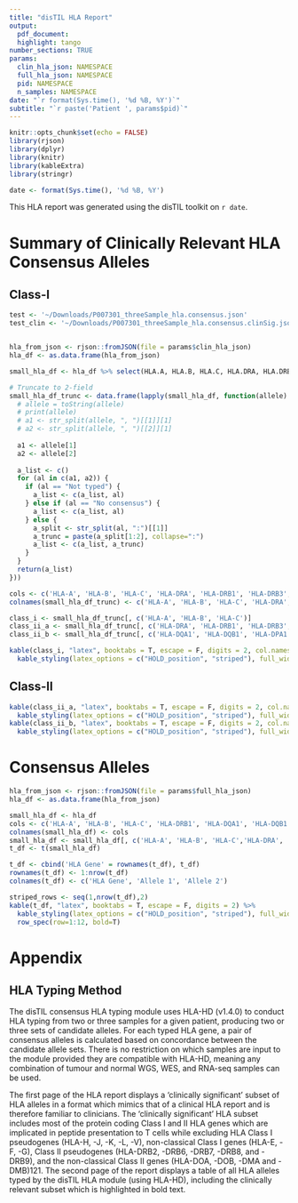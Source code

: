 ```yaml
---
title: "disTIL HLA Report"
output:
  pdf_document:
  highlight: tango
number_sections: TRUE
params:
  clin_hla_json: NAMESPACE
  full_hla_json: NAMESPACE
  pid: NAMESPACE
  n_samples: NAMESPACE
date: "`r format(Sys.time(), '%d %B, %Y')`"
subtitle: "`r paste('Patient ', params$pid)`"
---
```

```r
knitr::opts_chunk$set(echo = FALSE)
library(rjson)
library(dplyr)
library(knitr)
library(kableExtra)
library(stringr)

date <- format(Sys.time(), '%d %B, %Y')
```


This HLA report was generated using the disTIL toolkit on `r date`.

# Summary of Clinically Relevant HLA Consensus Alleles
## Class-I
```r

test <- '~/Downloads/P007301_threeSample_hla.consensus.json'
test_clin <- '~/Downloads/P007301_threeSample_hla.consensus.clinSig.json'


hla_from_json <- rjson::fromJSON(file = params$clin_hla_json)
hla_df <- as.data.frame(hla_from_json)

small_hla_df <- hla_df %>% select(HLA.A, HLA.B, HLA.C, HLA.DRA, HLA.DRB1, HLA.DRB3, HLA.DRB4, HLA.DRB5, HLA.DQA1, HLA.DQB1, HLA.DPA1, HLA.DPB1)

# Truncate to 2-field
small_hla_df_trunc <- data.frame(lapply(small_hla_df, function(allele) {
  # allele = toString(allele)
  # print(allele)
  # a1 <- str_split(allele, ", ")[[1]][1]
  # a2 <- str_split(allele, ", ")[[2]][1]
  
  a1 <- allele[1]
  a2 <- allele[2]
  
  a_list <- c()
  for (al in c(a1, a2)) {
    if (al == "Not typed") {
      a_list <- c(a_list, al)
    } else if (al == "No consensus") {
      a_list <- c(a_list, al)
    } else {
      a_split <- str_split(al, ":")[[1]]
      a_trunc = paste(a_split[1:2], collapse=":")
      a_list <- c(a_list, a_trunc)
    }
  }
  return(a_list)
}))

cols <- c('HLA-A', 'HLA-B', 'HLA-C', 'HLA-DRA', 'HLA-DRB1', 'HLA-DRB3', 'HLA-DRB4', 'HLA-DRB5', 'HLA-DQA1', 'HLA-DQB1', 'HLA-DPA1', 'HLA-DPB1')
colnames(small_hla_df_trunc) <- c('HLA-A', 'HLA-B', 'HLA-C', 'HLA-DRA', 'HLA-DRB1', 'HLA-DRB3', 'HLA-DRB4', 'HLA-DRB5', 'HLA-DQA1', 'HLA-DQB1', 'HLA-DPA1', 'HLA-DPB1')

class_i <- small_hla_df_trunc[, c('HLA-A', 'HLA-B', 'HLA-C')]
class_ii_a <- small_hla_df_trunc[, c('HLA-DRA', 'HLA-DRB1', 'HLA-DRB3', 'HLA-DRB4', 'HLA-DRB5')]
class_ii_b <- small_hla_df_trunc[, c('HLA-DQA1', 'HLA-DQB1', 'HLA-DPA1', 'HLA-DPB1')]

```

```r
kable(class_i, "latex", booktabs = T, escape = F, digits = 2, col.names = linebreak(c('HLA-A', 'HLA-B', 'HLA-C'), align = "c")) %>%
  kable_styling(latex_options = c("HOLD_position", "striped"), full_width = F,position = 'left', font_size = 9)
```
## Class-II
```r
kable(class_ii_a, "latex", booktabs = T, escape = F, digits = 2, col.names = linebreak(c('HLA-DRA', 'HLA-DRB1', 'HLA-DRB3', 'HLA-DRB4', 'HLA-DRB5'), align = "c")) %>%
  kable_styling(latex_options = c("HOLD_position", "striped"), full_width = F,position = 'left', font_size = 9)
kable(class_ii_b, "latex", booktabs = T, escape = F, digits = 2, col.names = linebreak(c('HLA-DQA1', 'HLA-DQB1', 'HLA-DPA1', 'HLA-DPB1'), align = "c")) %>%
  kable_styling(latex_options = c("HOLD_position", "striped"), full_width = F,position = 'left', font_size = 9)
```

\newpage

# Consensus Alleles
```r
hla_from_json <- rjson::fromJSON(file = params$full_hla_json)
hla_df <- as.data.frame(hla_from_json)

small_hla_df <- hla_df
cols <- c('HLA-A', 'HLA-B', 'HLA-C', 'HLA-DRB1', 'HLA-DQA1', 'HLA-DQB1', 'HLA-DPA1', 'HLA-DPB1', 'HLA-DMA', 'HLA-DMB', 'HLA-DOA','HLA-DOB','HLA-DRA', 'HLA-DRB2', 'HLA-DRB3', 'HLA-DRB4', 'HLA-DRB5', 'HLA-DRB6', 'HLA-DRB7', 'HLA-DRB8', 'HLA-DRB9', 'HLA-E', 'HLA-F', 'HLA-G', 'HLA-H', 'HLA-J', 'HLA-K', 'HLA-L', 'HLA-V')
colnames(small_hla_df) <- cols
small_hla_df <- small_hla_df[, c('HLA-A', 'HLA-B', 'HLA-C','HLA-DRA', 'HLA-DRB1', 'HLA-DRB3', 'HLA-DRB4', 'HLA-DRB5', 'HLA-DQA1', 'HLA-DQB1', 'HLA-DPA1', 'HLA-DPB1', 'HLA-DMA', 'HLA-DMB', 'HLA-DOA','HLA-DOB', 'HLA-DRB2',  'HLA-DRB6', 'HLA-DRB7', 'HLA-DRB8', 'HLA-DRB9', 'HLA-E', 'HLA-F', 'HLA-G', 'HLA-H', 'HLA-J', 'HLA-K', 'HLA-L', 'HLA-V')]
t_df <- t(small_hla_df)

t_df <- cbind('HLA Gene' = rownames(t_df), t_df)
rownames(t_df) <- 1:nrow(t_df)
colnames(t_df) <- c('HLA Gene', 'Allele 1', 'Allele 2')
```

```r
striped_rows <- seq(1,nrow(t_df),2)
kable(t_df, "latex", booktabs = T, escape = F, digits = 2) %>%
  kable_styling(latex_options = c("HOLD_position", "striped"), full_width = F, position = 'left', font_size = 9) %>%
  row_spec(row=1:12, bold=T)
```

# Appendix
## HLA Typing Method
The disTIL consensus HLA typing module uses HLA-HD (v1.4.0) to conduct HLA typing from two or three samples for a given patient, producing two or three sets of candidate alleles. For each typed HLA gene, a pair of consensus alleles is calculated based on concordance between the candidate allele sets. There is no restriction on which samples are input to the module provided they are compatible with HLA-HD, meaning any combination of tumour and normal WGS, WES, and RNA-seq samples can be used.

The first page of the HLA report displays a 'clinically significant' subset of HLA alleles in a format which mimics that of a clinical HLA report and is therefore familiar to clinicians. 
The 'clinically significant' HLA subset includes most of the protein coding Class I and II HLA genes which are implicated in peptide presentation to T cells while excluding HLA Class I pseudogenes (HLA-H, -J, -K, -L, -V), non-classical Class I genes (HLA-E, -F, -G), Class II pseudogenes (HLA-DRB2, -DRB6, -DRB7, -DRB8, and -DRB9), and the non-classical Class II genes (HLA-DOA, -DOB, -DMA and -DMB)121. The second page of the report displays a table of all HLA alleles typed by the disTIL HLA module (using HLA-HD), including the clinically relevant subset which is highlighted in bold text.  